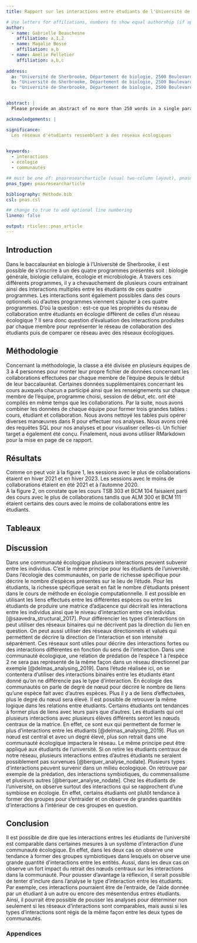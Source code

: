 ```yaml
---
title: Rapport sur les interactions entre étudiants de l'Université de Sherbrooke

# Use letters for affiliations, numbers to show equal authorship (if applicable) and to indicate the corresponding author
author:
  - name: Gabrielle Beauchesne
    affiliation: a,1,2
  - name: Magalie Bossé
    affiliation: a,b
  - name: Amélie Pelletier
    affiliation: a,b,c
    
address:
  a: "Université de Sherbrooke, Département de biologie, 2500 Boulevard de l'Université, Sherbrooke, Québec, J1K 2R1"
  b: "Université de Sherbrooke, Département de biologie, 2500 Boulevard de l'Université, Sherbrooke, Québec, J1K 2R1"
  c: "Université de Sherbrooke, Département de biologie, 2500 Boulevard de l'Université, Sherbrooke, Québec, J1K 2R1"


abstract: |
  Please provide an abstract of no more than 250 words in a single paragraph. Abstracts should explain to the general reader the major contributions of the article. References in the abstract must be cited in full within the abstract itself and cited in the text.

acknowledgements: |

significance:
  Les réseaux d'étudiants ressemblent à des réseaux écologiques
  

keywords:
  - interactions
  - écologie
  - communautés

## must be one of: pnasresearcharticle (usual two-column layout), pnasmathematics (one column layout), or pnasinvited (invited submissions only)
pnas_type: pnasresearcharticle

bibliography: Méthode.bib
csl: pnas.csl

## change to true to add optional line numbering
lineno: false

output: rticles::pnas_article
---
```



Introduction {.unnumbered}
---------------
Dans le baccalauréat en biologie à l’Université de Sherbrooke, il est possible de s’inscrire à un des quatre programmes présentés soit : biologie générale, biologie cellulaire, écologie et microbiologie. À travers ces différents programmes, il y a chevauchement de plusieurs cours entrainant ainsi des interactions multiples entre les étudiants de ces quatre programmes. Les interactions sont également possibles dans des cours optionnels où d’autres programmes viennent s’ajouter à ces quatre programmes. D’où la question : est-ce que les propriétés du réseau de collaboration entre étudiants en écologie diffèrent de celles d’un réseau écologique ? Il sera donc question d’évaluation des interactions produites par chaque membre pour représenter le réseau de collaboration des étudiants puis de comparer ce réseau avec des réseaux écologiques. 

Méthodologie {#Méthodologie .unnumbered}
-------------------
Concernant la méthodologie, la classe a été divisée en plusieurs équipes de 3 à 4 personnes pour monter leur propre fichier de données concernant les collaborations effectuées par chaque membre de l’équipe depuis le début de leur baccalauréat. Certaines données supplémentaires concernant les cours auxquels chacun a participé ainsi que les renseignements sur chaque membre de l’équipe, programme choisi, session de début, etc. ont été compilés en même temps que les collaborations. Par la suite, nous avons combiner les données de chaque équipe pour former trois grandes tables : cours, étudiant et collaboration. Nous avons nettoyé les tables puis opérer diverses manœuvres dans R pour effectuer nos analyses. Nous avons créé des requêtes SQL pour nos analyses et pour visualiser celles-ci. Un fichier target a également été conçu. Finalement, nous avons utiliser RMarkdown pour la mise en page de ce rapport.  

Résultats {#Résultats .unnumbered}
----------------------
Comme on peut voir à la figure 1, les sessions avec le plus de collaborations étaient en hiver 2021 et en hiver 2023. Les sessions avec le moins de collaborations étaient en été 2021 et à l'automne 2020.  
À la figure 2, on constate que les cours TSB 303 et BCM 104 faisaient parti des cours avec le plus de collaborations tandis que ALM 300 et BCM 111 étaient certains des cours avec le moins de collaborations entre les étudiants. 

Tableaux {#references .unnumbered}
----------
\begin{figure*}
  \centering
  \includegraphics[width=\linewidth]{session.png}
  \caption{Légende de l'image}
  \label{fig:session}
\end{figure*}


\begin{figure*}
  \centering
  \includegraphics[width=\linewidth]{sigle.png}
  \caption{Légende de l'image}
  \label{fig:sigle}
\end{figure*}

Discussion {#Discussion .unnumbered}
------
Dans une communauté écologique plusieurs interactions peuvent subvenir entre les individus. C’est le même principe pour les étudiants de l’université. Dans l’écologie des communautés, on parle de richesse spécifique pour décrire le nombre d’espèces présentes sur le lieu de l’étude. Pour les étudiants, la richesse spécifique serait en fait le nombre d’étudiants présent dans le cours de méthode en écologie computationnelle. Il est possible en utilisant les liens effectués entre les différentes espèces ou entre les étudiants de produire une matrice d’adjacence qui décrirait les interactions entre les individus ainsi que le niveau d’interaction entre ces individus [@saavedra_structural_2017]. 
Pour différencier les types d’interactions on peut utiliser des réseaux binaires qui ne décrivent pas la direction du lien en question. On peut aussi utiliser des réseaux directionnels et valués qui permettent de décrire la direction de l’interaction et son intensité séparément. Ces réseaux sont utiles pour décrire des interactions fortes ou des interactions différentes en fonction du sens de l’interaction. Dans une communauté écologique, une relation de prédation de l’espèce 1 à l’espèce 2 ne sera pas représenté de la même façon dans un réseau directionnel par exemple [@delmas_analysing_2019].
Dans l’étude réalisée ici, on se contentera d’utiliser des interactions binaires entre les étudiants étant donné qu’on ne différencie pas le type d’interaction. 
En écologie des communautés on parle de degré de nœud pour décrire le nombre de liens qu’une espèce fait avec d’autres espèces. Plus il y a de liens d’effectuées, plus le degré du nœud sera élevé. Il est possible de retrouver la même logique dans les relations entre étudiants. Certains étudiants ont tendances à former plus de liens avec leurs pairs que d’autres. 
Les étudiants qui ont plusieurs interactions avec plusieurs élèves différents seront les nœuds centraux de la matrice. En effet, ce sont eux qui permettent de former le plus d’interactions entre les étudiants [@delmas_analysing_2019].
Plus un nœud est central et avec un degré élevé, plus son retrait dans une communauté écologique impactera le réseau. Le même principe peut être appliqué aux étudiants de l’université. Si on retire les étudiants centraux de notre réseau, plusieurs interactions entres d’autres étudiants ne seraient possiblement pas survenues [@berquer_analyse_nodate].
Plusieurs types d’interactions peuvent survenir dans un milieu écologique. On retrouve par exemple de la prédation, des interactions symbiotiques, du commensalisme et plusieurs autres [@berquer_analyse_nodate]. Chez les étudiants de l’université, on observe surtout des interactions qui se rapprochent d’une symbiose en écologie. En effet, certains étudiants ont plutôt tendance à former des groupes pour s’entraider et on observe de grandes quantités d’interactions à l’intérieur de ces groupes en question. 




Conclusion {#Conclusion .unnumbered}
-----------------
Il est possible de dire que les interactions entres les étudiants de l’université est comparable dans certaines mesures à un système d’interaction d’une communauté écologique. En effet, dans les deux cas on observe une tendance à former des groupes symbiotiques dans lesquels on observe une grande quantité d’interactions entre les entités. Aussi, dans les deux cas on observe un fort impact du retrait des nœuds centraux sur les interactions dans la communauté. 
Pour pousser d’avantage la réflexion, il serait possible de tenter d’inclure dans l’analyse le type d’interaction entre les étudiants. Par exemple, ces interactions pourraient être de l’entraide, de l’aide donnée par un étudiant à un autre ou encore des mésentendus entres étudiants. Ainsi, il pourrait être possible de pousser les analyses pour déterminer non seulement si les réseaux d’interactions sont comparables, mais aussi si les types d’interactions sont régis de la même façon entre les deux types de communautés. 



### Appendices {#appendices .unnumbered}


<!-- Leave these lines as they are at the end of your .Rmd file to ensure placement of methods & acknowledgements sections before the references-->
\showmatmethods
\showacknow
\pnasbreak
